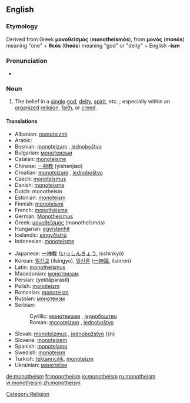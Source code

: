 ==English==

===Etymology===
Derived from Greek '''μονοθεϊσμός''' ('''monotheïsmós'''), from '''μονός''' ('''monós''') meaning "one" + '''θεós''' ('''theós''') meaning "god" or "deity" + English '''–ism'''

===Pronunciation===
*{{audio|en-us-monotheism.ogg|Audio (US)}}

===Noun===
{{en-noun}}
# The belief in a [[single]] [[god]], [[deity]], [[spirit]], etc. ; especially within an [[organize]]d [[religion]], [[faith]], or [[creed]].

====Translations====
{{top}}
*Albanian: [[monoteizmi]]
*Arabic: {{ARchar|[[توحيدية]]}}
*Bosnian: [[monoteizam]] {{m}}, [[jednoboštvo]] {{n}}
*Bulgarian: [[монотеизъм]] {{m}}
*Catalan: [[monoteisme]]
*Chinese: [[一神教]] (yishenjiao)
*Croatian: [[monoteizam]] {{m}}, [[jednoboštvo]] {{n}}
*Czech: [[monoteismus]] {{m}}
*Danish: [[monoteisme]]
*Dutch: monotheism
*Estonian: [[monoteism]]
*Finnish: [[monoteismi]]
*French: [[monothéisme]] {{m}}
*German: [[Monotheismus]] {{m}}
*Greek: [[μονοθεϊσμός]] (monotheïsmós)
*Hungarian: [[egyistenhit]]
*Icelandic: [[eingyðistrú]]
*Indonesian: [[monoteisme]]
{{mid}}
*Japanese: [[一神教]] ([[いっしんきょう]], isshinkyō)
*Korean: [[일신교]] (ilsingyo), [[일신론]] ([[一神論]], ilsinron)
*Latin: [[monotheïsmus]] {{m}}
*Macedonian: [[монотеизам]] {{m}}
*Persian: {{FAchar|[[یکتاپرستی]]}} (yektāparastī)
*Polish: [[monoteizm]] {{m}}
*Romanian: [[monoteism]]
*Russian: [[монотеизм]] {{m}}
*Serbian:
*:Cyrillic: [[монотеизам]] {{m}}, [[једнобоштво]] {{n}}
*:Roman: [[monoteizam]] {{m}}, [[jednoboštvo]] {{n}}
*Slovak: [[monoteizmus]] {{m}}, [[jednobožstvo]] {{n}
*Slovene: [[monoteizem]] {{m}}
*Spanish: [[monoteísmo]] {{m}}
*Swedish: [[monoteism]]
*Turkish: [[tektanrıcılık]], [[monoteizm]]
*Ukrainian: [[монотеїзм]] {{m}}
{{bottom}}

[[Category:Religion]]

[[de:monotheism]]
[[fr:monotheism]]
[[io:monotheism]]
[[ru:monotheism]]
[[vi:monotheism]]
[[zh:monotheism]]